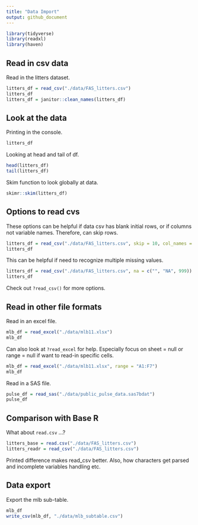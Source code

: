 ```yaml
---
title: "Data Import"
output: github_document
---
```


```r
library(tidyverse)
library(readxl)
library(haven)
```

## Read in csv data

Read in the litters dataset.

```r
litters_df = read_csv("./data/FAS_litters.csv")
litters_df
litters_df = janitor::clean_names(litters_df)
```

## Look at the data

Printing in the console.
```r
litters_df
```

Looking at head and tail of df.
```r
head(litters_df)
tail(litters_df)
```

Skim function to look globally at data.
```r
skimr::skim(litters_df)
```

## Options to read cvs

These options can be helpful if data csv has blank initial rows, or if columns not variable names.
Therefore, can skip rows.
```r
litters_df = read_csv("./data/FAS_litters.csv", skip = 10, col_names = FALSE)
litters_df
```

This can be helpful if need to recognize multiple missing values.
```r
litters_df = read_csv("./data/FAS_litters.csv", na = c("", "NA", 999))
litters_df
```

Check out `?read_csv()` for more options. 

## Read in other file formats

Read in an excel file.

```r
mlb_df = read_excel("./data/mlb11.xlsx")
mlb_df
```

Can also look at `?read_excel` for help. Especially focus on sheet = null or range = null if want to read-in specific cells.

```r
mlb_df = read_excel("./data/mlb11.xlsx", range = "A1:F7")
mlb_df
```

Read in a SAS file.

```r
pulse_df = read_sas("./data/public_pulse_data.sas7bdat")
pulse_df
```

## Comparison with Base R

What about `read.csv` ...?

```r
litters_base = read.csv("./data/FAS_litters.csv")
litters_readr = read_csv("./data/FAS_litters.csv")
```

Printed difference makes read_csv better. Also, how characters get parsed and incomplete variables handling etc. 

## Data export

Export the mlb sub-table.

```r
mlb_df
write_csv(mlb_df, "./data/mlb_subtable.csv")
```


